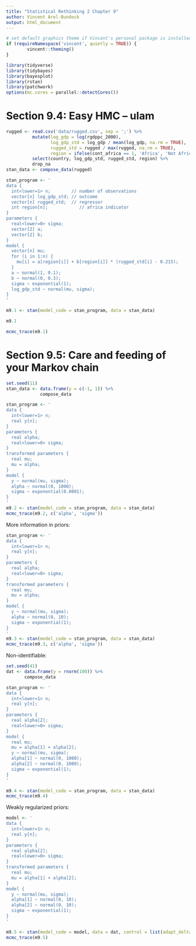 ```yaml
---
title: "Statistical Rethinking 2 Chapter 9"
author: Vincent Arel-Bundock
output: html_document
---
```


```r
# set default graphics theme if Vincent's personal package is installed
if (requireNamespace('vincent', quietly = TRUE)) {
        vincent::theming()
}
```

```r
library(tidyverse)
library(tidybayes)
library(bayesplot)
library(rstan)
library(patchwork)
options(mc.cores = parallel::detectCores())
```

# Section 9.4: Easy HMC -- ulam

```r
rugged <- read.csv('data/rugged.csv', sep = ';') %>%
          mutate(log_gdp = log(rgdppc_2000),
                 log_gdp_std = log_gdp / mean(log_gdp, na.rm = TRUE),
                 rugged_std = rugged / max(rugged, na.rm = TRUE),
                 region = ifelse(cont_africa == 1, 'Africa', 'Not Africa')) %>%
          select(country, log_gdp_std, rugged_std, region) %>%
          drop_na
stan_data <- compose_data(rugged)

stan_program <- '
data {
  int<lower=1> n;        // number of observations
  vector[n] log_gdp_std; // outcome
  vector[n] rugged_std;  // regressor
  int region[n];            // africa indicator
}
parameters {
  real<lower=0> sigma;
  vector[2] a;
  vector[2] b;
}
model {
  vector[n] mu;
  for (i in 1:n) {
    mu[i] = a[region[i]] + b[region[i]] * (rugged_std[i] - 0.215);
  }
  a ~ normal(1, 0.1);
  b ~ normal(0, 0.3);
  sigma ~ exponential(1);
  log_gdp_std ~ normal(mu, sigma);
}
'

m9.1 <- stan(model_code = stan_program, data = stan_data)
```

```r
m9.1
```

```r
mcmc_trace(m9.1)
```

# Section 9.5: Care and feeding of your Markov chain

```r
set.seed(11)
stan_data <- data.frame(y = c(-1, 1)) %>%
             compose_data

stan_program <- '
data {
  int<lower=1> n;
  real y[n];
}
parameters {
  real alpha;
  real<lower=0> sigma;
}
transformed parameters {
  real mu;
  mu = alpha;
}
model {
  y ~ normal(mu, sigma);
  alpha ~ normal(0, 1000);
  sigma ~ exponential(0.0001);
}
'
m9.2 <- stan(model_code = stan_program, data = stan_data)
mcmc_trace(m9.2, c('alpha', 'sigma'))
```

More information in priors:

```r
stan_program <- '
data {
  int<lower=1> n;
  real y[n];
}
parameters {
  real alpha;
  real<lower=0> sigma;
}
transformed parameters {
  real mu;
  mu = alpha;
}
model {
  y ~ normal(mu, sigma);
  alpha ~ normal(0, 10);
  sigma ~ exponential(1);
}
'
m9.3 <- stan(model_code = stan_program, data = stan_data)
mcmc_trace(m9.3, c('alpha', 'sigma'))
```

Non-identifiable:

```r
set.seed(41)
dat <- data.frame(y = rnorm(100)) %>%
       compose_data

stan_program <- '
data {
  int<lower=1> n;
  real y[n];
}
parameters {
  real alpha[2];
  real<lower=0> sigma;
}
model {
  real mu;
  mu = alpha[1] + alpha[2];
  y ~ normal(mu, sigma);
  alpha[1] ~ normal(0, 1000);
  alpha[2] ~ normal(0, 1000);
  sigma ~ exponential(1);
}
'

m9.4 <- stan(model_code = stan_program, data = stan_data)
mcmc_trace(m9.4)
```

Weakly regularized priors:

```r
model <- '
data {
  int<lower=1> n;
  real y[n];
}
parameters {
  real alpha[2];
  real<lower=0> sigma;
}
transformed parameters {
  real mu;
  mu = alpha[1] + alpha[2];
}
model {
  y ~ normal(mu, sigma);
  alpha[1] ~ normal(0, 10);
  alpha[2] ~ normal(0, 10);
  sigma ~ exponential(1);
}
'

m9.5 <- stan(model_code = model, data = dat, control = list(adapt_delta = 0.99), iter = 10000)
mcmc_trace(m9.5)
```
